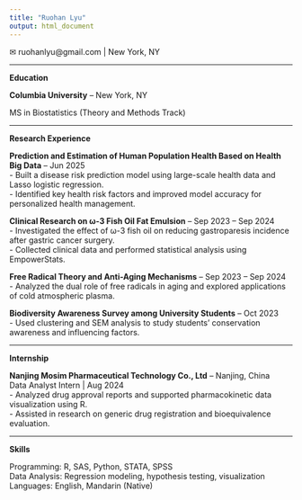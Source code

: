 ```yaml
---
title: "Ruohan Lyu"
output: html_document
---
```


✉ ruohanlyu@gmail.com | New York, NY  

---

**Education**

**Columbia University** – New York, NY

MS in Biostatistics (Theory and Methods Track)

---

**Research Experience**

**Prediction and Estimation of Human Population Health Based on Health Big Data** – Jun 2025  
- Built a disease risk prediction model using large-scale health data and Lasso logistic regression.  
- Identified key health risk factors and improved model accuracy for personalized health management.  

**Clinical Research on ω-3 Fish Oil Fat Emulsion** – Sep 2023 – Sep 2024  
- Investigated the effect of ω-3 fish oil on reducing gastroparesis incidence after gastric cancer surgery.  
- Collected clinical data and performed statistical analysis using EmpowerStats.  

**Free Radical Theory and Anti-Aging Mechanisms** – Sep 2023 – Sep 2024  
- Analyzed the dual role of free radicals in aging and explored applications of cold atmospheric plasma.  

**Biodiversity Awareness Survey among University Students** – Oct 2023  
- Used clustering and SEM analysis to study students’ conservation awareness and influencing factors.  

---

**Internship**

**Nanjing Mosim Pharmaceutical Technology Co., Ltd** – Nanjing, China  
Data Analyst Intern | Aug 2024  
- Analyzed drug approval reports and supported pharmacokinetic data visualization using R.  
- Assisted in research on generic drug registration and bioequivalence evaluation.  

---

**Skills**

Programming: R, SAS, Python, STATA, SPSS  
Data Analysis: Regression modeling, hypothesis testing, visualization  
Languages: English, Mandarin (Native) 